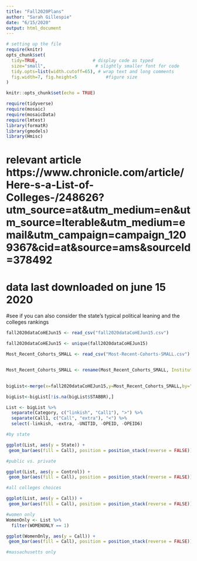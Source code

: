 ```yaml
---
title: "Fall2020Plans"
author: "Sarah Gillespie"
date: "6/15/2020"
output: html_document
---
```

```r
# setting up the file
require(knitr)
opts_chunk$set(
  tidy=TRUE,                     # display code as typed
  size="small",                   # slightly smaller font for code
  tidy.opts=list(width.cutoff=65), # wrap text and long comments
  fig.width=7, fig.height=5           #figure size
)

knitr::opts_chunk$set(echo = TRUE)

```

```r
require(tidyverse)
require(mosaic)
require(mosaicData)
require(lmtest)
library(formatR)
library(gmodels) 
library(Hmisc)
```

# relevant article https://www.chronicle.com/article/Here-s-a-List-of-Colleges-/248626?utm_source=at&utm_medium=en&utm_source=Iterable&utm_medium=email&utm_campaign=campaign_1209367&cid=at&source=ams&sourceId=378492
# data last downloaded on june 15 2020

#see if you can also consider the state's typical political leaning and the colleges rankings

```r
fall2020dataCoHEJun15 <- read_csv("fall2020dataCoHEJun15.csv")

fall2020dataCoHEJun15 <- unique(fall2020dataCoHEJun15)

Most_Recent_Cohorts_SMALL <- read_csv("Most-Recent-Cohorts-SMALL.csv")


Most_Recent_Cohorts_SMALL <- rename(Most_Recent_Cohorts_SMALL, Institution = INSTNM)
 

bigList<-merge(x=fall2020dataCoHEJun15,y=Most_Recent_Cohorts_SMALL,by="Institution",all.x=TRUE)

bigList<-bigList[!is.na(bigList$STABBR),]

List <- bigList %>%
  separate(Category, c("linkish", "Call1"), ">") %>%
  separate(Call1, c("Call", "extra"), "<") %>%
  select(-linkish, -extra, -UNITID, -OPEID, -OPEID6)

```

```r
#by state

ggplot(List, aes(y = State)) +
 geom_bar(aes(fill = Call), position = position_stack(reverse = FALSE))

```

```r
#public vs. private

ggplot(List, aes(y = Control)) +
 geom_bar(aes(fill = Call), position = position_stack(reverse = FALSE))
```
```r
#all colleges choices

ggplot(List, aes(y = Call)) +
 geom_bar(aes(fill = Call), position = position_stack(reverse = FALSE))

```

```r
#women only
WomenOnly <- List %>%
  filter(WOMENONLY == 1)

ggplot(WomenOnly, aes(y = Call)) +
 geom_bar(aes(fill = Call), position = position_stack(reverse = FALSE))

```

```r
#massachusetts only

```
